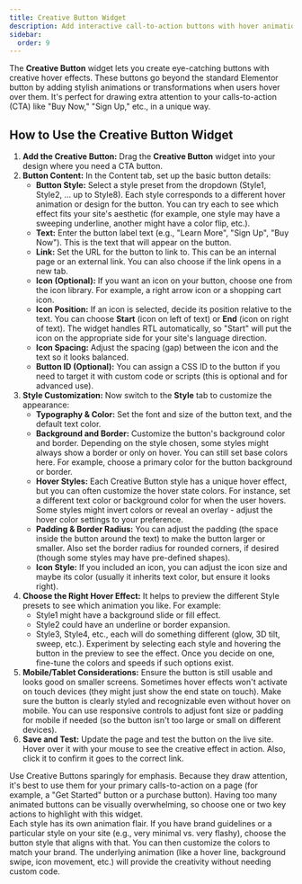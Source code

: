 ```yaml
---
title: Creative Button Widget
description: Add interactive call-to-action buttons with hover animations using the Creative Button widget for Elementor.
sidebar:
  order: 9
---
```



The **Creative Button** widget lets you create eye-catching buttons with creative hover effects. These buttons go beyond the standard Elementor button by adding stylish animations or transformations when users hover over them. It's perfect for drawing extra attention to your calls-to-action (CTA) like "Buy Now," "Sign Up," etc., in a unique way.

## How to Use the Creative Button Widget

<Steps>

1. **Add the Creative Button:** Drag the **Creative Button** widget into your design where you need a CTA button.
2. **Button Content:** In the Content tab, set up the basic button details:
   - **Button Style:** Select a style preset from the dropdown (Style1, Style2, … up to Style8). Each style corresponds to a different hover animation or design for the button. You can try each to see which effect fits your site's aesthetic (for example, one style may have a sweeping underline, another might have a color flip, etc.).
   - **Text:** Enter the button label text (e.g., "Learn More", "Sign Up", "Buy Now"). This is the text that will appear on the button.
   - **Link:** Set the URL for the button to link to. This can be an internal page or an external link. You can also choose if the link opens in a new tab.
   - **Icon (Optional):** If you want an icon on your button, choose one from the icon library. For example, a right arrow icon or a shopping cart icon. 
   - **Icon Position:** If an icon is selected, decide its position relative to the text. You can choose **Start** (icon on left of text) or **End** (icon on right of text). The widget handles RTL automatically, so "Start" will put the icon on the appropriate side for your site's language direction.
   - **Icon Spacing:** Adjust the spacing (gap) between the icon and the text so it looks balanced.
   - **Button ID (Optional):** You can assign a CSS ID to the button if you need to target it with custom code or scripts (this is optional and for advanced use).
3. **Style Customization:** Now switch to the **Style** tab to customize the appearance:
   - **Typography & Color:** Set the font and size of the button text, and the default text color.
   - **Background and Border:** Customize the button's background color and border. Depending on the style chosen, some styles might always show a border or only on hover. You can still set base colors here. For example, choose a primary color for the button background or border.
   - **Hover Styles:** Each Creative Button style has a unique hover effect, but you can often customize the hover state colors. For instance, set a different text color or background color for when the user hovers. Some styles might invert colors or reveal an overlay - adjust the hover color settings to your preference.
   - **Padding & Border Radius:** You can adjust the padding (the space inside the button around the text) to make the button larger or smaller. Also set the border radius for rounded corners, if desired (though some styles may have pre-defined shapes).
   - **Icon Style:** If you included an icon, you can adjust the icon size and maybe its color (usually it inherits text color, but ensure it looks right).
4. **Choose the Right Hover Effect:** It helps to preview the different Style presets to see which animation you like. For example:
   - Style1 might have a background slide or fill effect.
   - Style2 could have an underline or border expansion.
   - Style3, Style4, etc., each will do something different (glow, 3D tilt, sweep, etc.). Experiment by selecting each style and hovering the button in the preview to see the effect.
   Once you decide on one, fine-tune the colors and speeds if such options exist.
5. **Mobile/Tablet Considerations:** Ensure the button is still usable and looks good on smaller screens. Sometimes hover effects won't activate on touch devices (they might just show the end state on touch). Make sure the button is clearly styled and recognizable even without hover on mobile. You can use responsive controls to adjust font size or padding for mobile if needed (so the button isn't too large or small on different devices).
6. **Save and Test:** Update the page and test the button on the live site. Hover over it with your mouse to see the creative effect in action. Also, click it to confirm it goes to the correct link.

</Steps>

<Aside type='tip'>
Use Creative Buttons sparingly for emphasis. Because they draw attention, it's best to use them for your primary calls-to-action on a page (for example, a "Get Started" button or a purchase button). Having too many animated buttons can be visually overwhelming, so choose one or two key actions to highlight with this widget.
</Aside>

<Aside type='note'>
Each style has its own animation flair. If you have brand guidelines or a particular style on your site (e.g., very minimal vs. very flashy), choose the button style that aligns with that. You can then customize the colors to match your brand. The underlying animation (like a hover line, background swipe, icon movement, etc.) will provide the creativity without needing custom code.
</Aside>
